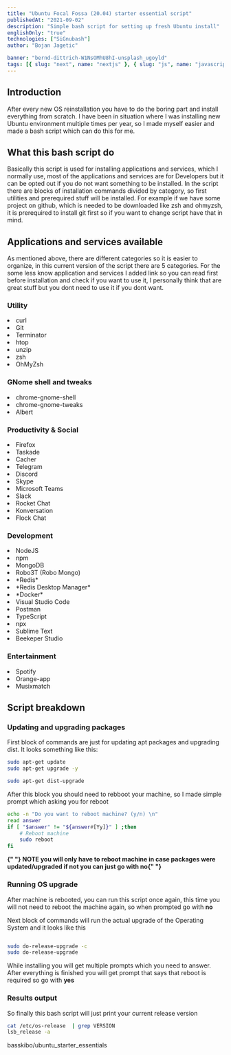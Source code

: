 ```yaml
---
title: "Ubuntu Focal Fossa (20.04) starter essential script"
publishedAt: "2021-09-02"
description: "Simple bash script for setting up fresh Ubuntu install"
englishOnly: "true"
technologies: ["SiGnubash"]
author: "Bojan Jagetic"

banner: "bernd-dittrich-W1NsOMhU8hI-unsplash_ugoyld"
tags: [{ slug: "next", name: "nextjs" }, { slug: "js", name: "javascript" }]
---
```


## Introduction

After every new OS reinstallation you have to do the boring part and install everything from scratch. I have been in situation where I was installing
new Ubuntu environment multiple times per year, so I made myself easier and made a bash script which can do this for me.

## What this bash script do

Basically this script is used for installing applications and services, which I normally use, most of the applications and services are for Developers but it can be opted out if you do not 
want something to be installed. In the script there are blocks of installation commands divided by category, so first utilities and prerequired stuff will be installed.
For example if we have some project on github, which is needed to be downloaded like zsh and ohmyzsh, it is prerequired to install git first so if you want to change script have that in mind.

## Applications and services available
As mentioned above, there are different categories so it is easier to organize, in this current version of the script there are 5 categories.
For the some less know application and services I added link so you can read first before installation and check if you want to use it, I personally think that are great stuff but you dont need to use it if you dont want.

### Utility

<SmList>
   <li>curl </li>
   <li>Git </li>
   <li><Link href="https://terminator-gtk3.readthedocs.io/en/latest/">Terminator</Link> </li>
   <li>htop </li>
   <li>unzip </li>
   <li><Link href="https://www.zsh.org/">zsh</Link> </li>
   <li><Link href="https://ohmyz.sh/">OhMyZsh</Link> </li>
</SmList>

### GNome shell and tweaks
<SmList>
   <li>chrome-gnome-shell</li>
   <li>chrome-gnome-tweaks</li>
   <li><Link href="https://albertlauncher.github.io/">Albert</Link> </li>
</SmList>


### Productivity & Social
<SmList>
   <li>Firefox</li>
   <li><Link href="https://www.taskade.com/spaces/4e4fLuGxvxa7pr1M">Taskade</Link> </li>
   <li><Link href="https://www.cacher.io/">Cacher</Link> </li>
   <li><Link href="https://telegram.org/">Telegram</Link></li>
   <li><Link href="https://discord.com/">Discord</Link></li>
   <li><Link href="https://www.skype.com/en/">Skype</Link></li>
   <li><Link href="https://www.microsoft.com/en/microsoft-teams/log-in">Microsoft Teams</Link></li>
   <li><Link href="https://slack.com/">Slack</Link></li>
   <li><Link href="https://www.rocket.chat/">Rocket Chat</Link></li>
   <li><Link href="https://konversation.kde.org/">Konversation</Link></li>
   <li><Link href="https://www.flock.com/">Flock Chat</Link></li>
</SmList>


### Development

<SmList>
   <li>NodeJS</li>
   <li>npm</li>
   <li>MongoDB</li>
      <li><Link href="https://robomongo.org/">Robo3T (Robo Mongo)</Link> </li>
      <li>*Redis*</li>
      <li><Link href="https://robomongo.org/">*Redis Desktop Manager*</Link> </li>
      <li><Link href="https://www.docker.com/">*Docker*</Link></li>
   <li><Link href="https://code.visualstudio.com/">Visual Studio Code</Link> </li>
   <li><Link href="https://www.postman.com/">Postman</Link></li>
   <li>TypeScript</li>
   <li>npx</li>
   <li><Link href="https://albertlauncher.github.io/">Sublime Text</Link> </li>
      <li><Link href=" https://www.beekeeperstudio.io/">Beekeper Studio</Link> </li>
</SmList>

### Entertainment
<SmList>
   <li>Spotify</li>
   <li>Orange-app</li>
   <li><Link href="https://albertlauncher.github.io/">Musixmatch </Link> </li>
</SmList>



## Script breakdown

### Updating and upgrading packages

First block of commands are just for updating apt packages and upgrading dist.
It looks something like this:

```bash
sudo apt-get update
sudo apt-get upgrade -y

sudo apt-get dist-upgrade
```

After this block you should need to rebboot your machine, so I made simple prompt which asking you for reboot

```bash
echo -n "Do you want to reboot machine? (y/n) \n"
read answer
if [ "$answer" != "${answer#[Yy]}" ] ;then
    # Reboot machine
    sudo reboot
fi
```

<b>
   <Accent>
      {" "}
      NOTE you will only have to reboot machine in case packages were updated/upgraded
      if not you can just go with no{" "}
   </Accent>
</b>

### Running OS upgrade

After machine is rebooted, you can run this script once again, this time you will not need to reboot the machine again, so when prompted go with <b>no</b>

Next block of commands will run the actual upgrade of the Operating System and it looks like this

```bash

sudo do-release-upgrade -c
sudo do-release-upgrade
```

While installing you will get multiple prompts which you need to answer.
After everything is finished you will get prompt that says that reboot is required so go with <b>yes</b>

### Results output

So finally this bash script will just print your current release version

```bash
cat /etc/os-release  | grep VERSION
lsb_release -a
```
<GithubCardRepo>basskibo/ubuntu_starter_essentials</GithubCardRepo>
